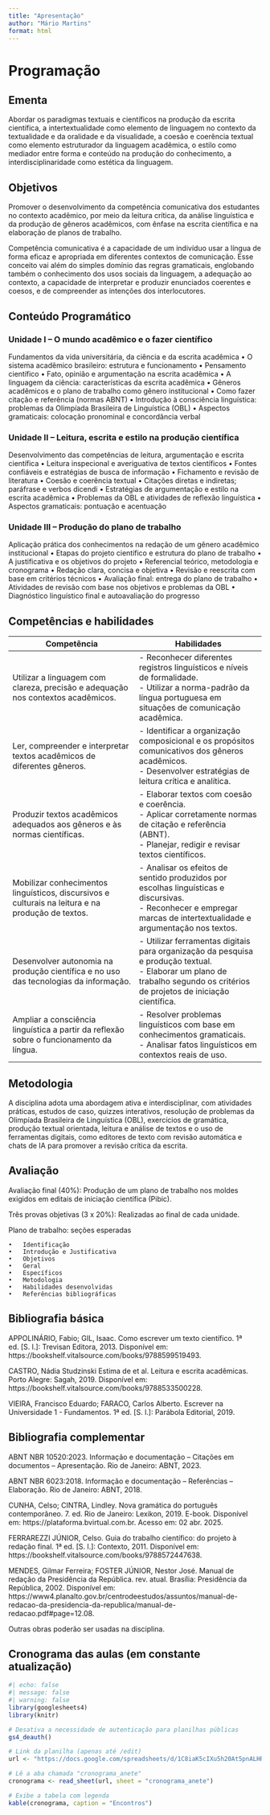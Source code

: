```yaml
---
title: "Apresentação"
author: "Mário Martins"
format: html
---
```


```{=html}
<script>
  if (location.protocol !== 'file:' && location.hostname !== 'localhost') {
    var senha = prompt("Digite a senha para acessar o conteúdo:");
    if (senha !== "anete2025") {
      document.body.innerHTML = "<h1>Acesso negado</h1>";
    }
  }
</script>
```

# Programação

## Ementa

Abordar os paradigmas textuais e científicos na produção da escrita científica, a intertextualidade como elemento de linguagem no contexto da textualidade e da oralidade e da visualidade, a coesão e coerência textual como elemento estruturador da linguagem acadêmica, o estilo como mediador entre forma e conteúdo na produção do conhecimento, a interdisciplinaridade como estética da linguagem.

## Objetivos

Promover o desenvolvimento da competência comunicativa dos estudantes no contexto acadêmico, por meio da leitura crítica, da análise linguística e da produção de gêneros acadêmicos, com ênfase na escrita científica e na elaboração de planos de trabalho.

Competência comunicativa é a capacidade de um indivíduo usar a língua de forma eficaz e apropriada em diferentes contextos de comunicação. Esse conceito vai além do simples domínio das regras gramaticais, englobando também o conhecimento dos usos sociais da linguagem, a adequação ao contexto, a capacidade de interpretar e produzir enunciados coerentes e coesos, e de compreender as intenções dos interlocutores.

## Conteúdo Programático

### Unidade I – O mundo acadêmico e o fazer científico

Fundamentos da vida universitária, da ciência e da escrita acadêmica • O sistema acadêmico brasileiro: estrutura e funcionamento • Pensamento científico • Fato, opinião e argumentação na escrita acadêmica • A linguagem da ciência: características da escrita acadêmica • Gêneros acadêmicos e o plano de trabalho como gênero institucional • Como fazer citação e referência (normas ABNT) • Introdução à consciência linguística: problemas da Olimpíada Brasileira de Linguística (OBL) • Aspectos gramaticais: colocação pronominal e concordância verbal

### Unidade II – Leitura, escrita e estilo na produção científica

Desenvolvimento das competências de leitura, argumentação e escrita científica • Leitura inspecional e averiguativa de textos científicos • Fontes confiáveis e estratégias de busca de informação • Fichamento e revisão de literatura • Coesão e coerência textual • Citações diretas e indiretas; paráfrase e verbos dicendi • Estratégias de argumentação e estilo na escrita acadêmica • Problemas da OBL e atividades de reflexão linguística • Aspectos gramaticais: pontuação e acentuação

### Unidade III – Produção do plano de trabalho

Aplicação prática dos conhecimentos na redação de um gênero acadêmico institucional • Etapas do projeto científico e estrutura do plano de trabalho • A justificativa e os objetivos do projeto • Referencial teórico, metodologia e cronograma • Redação clara, concisa e objetiva • Revisão e reescrita com base em critérios técnicos • Avaliação final: entrega do plano de trabalho • Atividades de revisão com base nos objetivos e problemas da OBL • Diagnóstico linguístico final e autoavaliação do progresso

## Competências e habilidades

| Competência | Habilidades |
|------------------------------------|------------------------------------|
| Utilizar a linguagem com clareza, precisão e adequação nos contextos acadêmicos. | \- Reconhecer diferentes registros linguísticos e níveis de formalidade.<br>- Utilizar a norma-padrão da língua portuguesa em situações de comunicação acadêmica. |
| Ler, compreender e interpretar textos acadêmicos de diferentes gêneros. | \- Identificar a organização composicional e os propósitos comunicativos dos gêneros acadêmicos.<br>- Desenvolver estratégias de leitura crítica e analítica. |
| Produzir textos acadêmicos adequados aos gêneros e às normas científicas. | \- Elaborar textos com coesão e coerência.<br>- Aplicar corretamente normas de citação e referência (ABNT).<br>- Planejar, redigir e revisar textos científicos. |
| Mobilizar conhecimentos linguísticos, discursivos e culturais na leitura e na produção de textos. | \- Analisar os efeitos de sentido produzidos por escolhas linguísticas e discursivas.<br>- Reconhecer e empregar marcas de intertextualidade e argumentação nos textos. |
| Desenvolver autonomia na produção científica e no uso das tecnologias da informação. | \- Utilizar ferramentas digitais para organização da pesquisa e produção textual.<br>- Elaborar um plano de trabalho segundo os critérios de projetos de iniciação científica. |
| Ampliar a consciência linguística a partir da reflexão sobre o funcionamento da língua. | \- Resolver problemas linguísticos com base em conhecimentos gramaticais.<br>- Analisar fatos linguísticos em contextos reais de uso. |

## Metodologia

A disciplina adota uma abordagem ativa e interdisciplinar, com atividades práticas, estudos de caso, quizzes interativos, resolução de problemas da Olimpíada Brasileira de Linguística (OBL), exercícios de gramática, produção textual orientada, leitura e análise de textos e o uso de ferramentas digitais, como editores de texto com revisão automática e chats de IA para promover a revisão crítica da escrita.

## Avaliação

Avaliação final (40%): Produção de um plano de trabalho nos moldes exigidos em editais de iniciação científica (Pibic).

Três provas objetivas (3 x 20%): Realizadas ao final de cada unidade.

Plano de trabalho: seções esperadas

```         
•   Identificação
•   Introdução e Justificativa
•   Objetivos
•   Geral
•   Específicos
•   Metodologia
•   Habilidades desenvolvidas
•   Referências bibliográficas
```

## Bibliografia básica

APPOLINÁRIO, Fabio; GIL, Isaac. Como escrever um texto científico. 1ª ed. \[S. l.\]: Trevisan Editora, 2013. Disponível em: https://bookshelf.vitalsource.com/books/9788599519493.

CASTRO, Nádia Studzinski Estima de et al. Leitura e escrita acadêmicas. Porto Alegre: Sagah, 2019. Disponível em: https://bookshelf.vitalsource.com/books/9788533500228.

VIEIRA, Francisco Eduardo; FARACO, Carlos Alberto. Escrever na Universidade 1 - Fundamentos. 1ª ed. \[S. l.\]: Parábola Editorial, 2019.

## Bibliografia complementar

ABNT NBR 10520:2023. Informação e documentação – Citações em documentos – Apresentação. Rio de Janeiro: ABNT, 2023.

ABNT NBR 6023:2018. Informação e documentação – Referências – Elaboração. Rio de Janeiro: ABNT, 2018.

CUNHA, Celso; CINTRA, Lindley. Nova gramática do português contemporâneo. 7. ed. Rio de Janeiro: Lexikon, 2019. E-book. Disponível em: https://plataforma.bvirtual.com.br. Acesso em: 02 abr. 2025.

FERRAREZZI JÚNIOR, Celso. Guia do trabalho científico: do projeto à redação final. 1ª ed. \[S. l.\]: Contexto, 2011. Disponível em: https://bookshelf.vitalsource.com/books/9788572447638.

MENDES, Gilmar Ferreira; FOSTER JÚNIOR, Nestor José. Manual de redação da Presidência da República. rev. atual. Brasília: Presidência da República, 2002. Disponível em: https://www4.planalto.gov.br/centrodeestudos/assuntos/manual-de-redacao-da-presidencia-da-republica/manual-de-redacao.pdf#page=12.08.

Outras obras poderão ser usadas na disciplina.

## Cronograma das aulas (em constante atualização)

```r
#| echo: false
#| message: false
#| warning: false
library(googlesheets4)
library(knitr)

# Desativa a necessidade de autenticação para planilhas públicas
gs4_deauth()

# Link da planilha (apenas até /edit)
url <- "https://docs.google.com/spreadsheets/d/1C8iaK5cIXu5h20At5pnALHRMY-g716--GfRJEfmHf3M/edit"

# Lê a aba chamada "cronograma_anete"
cronograma <- read_sheet(url, sheet = "cronograma_anete")

# Exibe a tabela com legenda
kable(cronograma, caption = "Encontros")
```
